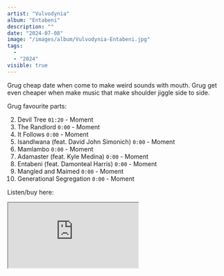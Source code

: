 ```yaml
---
artist: "Vulvodynia"
album: "Entabeni"
description: ""
date: "2024-07-08"
image: "/images/album/Vulvodynia-Entabeni.jpg"
tags:
  -
  - "2024"
visible: true
---
```


Grug cheap date when come to make weird sounds with mouth. Grug get even cheaper when make music that make shoulder jiggle side to side.

Grug favourite parts:

2. Devil Tree `01:20` - Moment
3. The Randlord `0:00` - Moment
4. It Follows `0:00` - Moment
5. Isandlwana (feat. David John Simonich) `0:00` - Moment
6. Mamlambo `0:00` - Moment
7. Adamaster (feat. Kyle Medina) `0:00` - Moment
8. Entabeni (feat. Damonteal Harris) `0:00` - Moment
9. Mangled and Maimed `0:00` - Moment
10. Generational Segregation `0:00` - Moment

Listen/buy here:

<iframe
  style={{ border: "0", width: "350px", height: "800px" }}
  src="https://bandcamp.com/EmbeddedPlayer/album=1752140213/size=large/bgcol=333333/linkcol=ffffff/transparent=true/"
  seamless>
  <a href="https://uniqueleaderrecords.bandcamp.com/album/entabeni">
    Entabeni by Vulvodynia
  </a>
</iframe>
